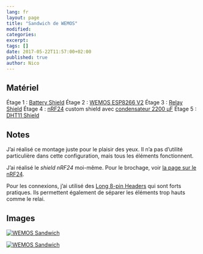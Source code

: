 ```yaml
---
lang: fr
layout: page
title: "Sandwich de WEMOS"
modified:
categories:
excerpt:
tags: []
date: 2017-05-22T11:57:00+02:00
published: true
author: Nico
---
```


## Matériel

Étage 1 : [Battery Shield][1]
Étage 2 : [WEMOS ESP8266 V2][2]
Étage 3 : [Relay Shield][3]
Étage 4 : [nRF24][4a] custom shield avec [condensateur 2200 µF][4b]
Étage 5 : [DHT11 Shield][5]

## Notes

J’ai réalisé ce montage juste pour le plaisir des yeux. Il n’a pas d’utilité particulière dans cette configuration, mais tous les éléments fonctionnent.

J’ai réalisé le _shield nRF24_ moi-même. Pour le brochage, voir [la page sur le nRF24][4c].

Pour les connexions, j’ai utilisé des [Long 8-pin Headers][6] qui sont forts pratiques. Ils permettent également de séparer les éléments trop hauts comme le relai.

## Images

[![WEMOS Sandwich][image-1]][image-1]

[![WEMOS Sandwich][image-2]][image-2]

[image-1]: ./images/wemos-sandwich-001.jpg
[image-2]: ./images/wemos-sandwich-002.jpg
[1]: https://www.banggood.com/WeMos-D1-Mini-Single-Lithium-Battery-Charging-And-Battery-Boost-Shield-p-1092773.html?p=0431091025639201412F
[2]: https://www.banggood.com/WeMos-D1-Mini-V2-NodeMcu-4M-Bytes-Lua-WIFI-Internet-Of-Things-Development-Board-Based-ESP8266-p-1115398.html?p=0431091025639201412F
[3]: https://www.banggood.com/DC-5V-1CH-Relay-Shield-V2-Version-2-For-WEMOS-D1-Mini-ESP8266-WiFi-Module-p-1102379.html?p=0431091025639201412F
[4a]: https://fr.aliexpress.com/item/2pcs-lot-Special-promotions-1100-meter-long-distance-NRF24L01-PA-LNA-wireless-modules-with-antenna/32246689488.html
[4b]: https://fr.aliexpress.com/item/1LOT-10PCS-Aluminum-Capacitors-2200uF-228-20-10-17mm-10V-2200000nF-2200000000pF-Diameter10mm/32707549315.html
[4c]: https://ouilogique.com/tests_nRF24L01+/#nrf24l01-sur-esp8266
[5]: https://www.banggood.com/DHT11-Single-Bus-Digital-Temperature-Humidity-Sensor-Shield-For-WeMos-D1-Mini-p-1050049.html?p=0431091025639201412F
[6]: https://fr.aliexpress.com/item/Free-shipping-60Pcs-lot-2-54MM-6Pin-8Pin-10Pin-10MM-Long-Needle-Female-Pin-Header-Strip/32684334510.html
